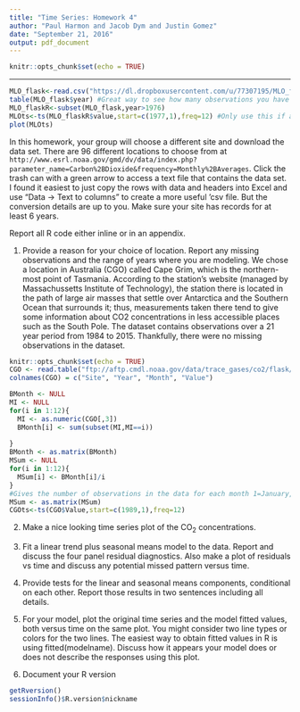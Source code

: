 ```yaml
---
title: "Time Series: Homework 4"
author: "Paul Harmon and Jacob Dym and Justin Gomez"
date: "September 21, 2016"
output: pdf_document
---
```


```r
knitr::opts_chunk$set(echo = TRUE)
```
---


```r
MLO_flask<-read.csv("https://dl.dropboxusercontent.com/u/77307195/MLO_flask.csv",header=T)
table(MLO_flask$year) #Great way to see how many observations you have per year
MLO_flaskR<-subset(MLO_flask,year>1976)
MLOts<-ts(MLO_flaskR$value,start=c(1977,1),freq=12) #Only use this if any missing values coded as NAs or no NAs in vector, otherwise you might need to avoid ts()
plot(MLOts)
```

In this homework, your group will choose a different site and download the data set. There are 96 different locations to choose from at `http://www.esrl.noaa.gov/gmd/dv/data/index.php?parameter_name=Carbon%2BDioxide&frequency=Monthly%2BAverages`. Click the trash can with a green arrow to access a text file that contains the data set. I found it easiest to just copy the rows with data and headers into Excel and use "Data -> Text to columns" to create a more useful 'csv file. But the conversion details are up to you. Make sure your site has records for at least 6 years. 

Report all R code either inline or in an appendix.

1) Provide a reason for your choice of location. Report any missing observations and the range of years where you are modeling. 
    We chose a location in Australia (CGO) called Cape Grim, which is the northern-most point of Tasmania.  According to the station's website (managed by Massachussetts Institute of Technology), the station there is located in the path of large air masses that settle over Antarctica and the Southern Ocean that surrounds it; thus, measurements taken there tend to give some information about CO2 concentrations in less accessible places such as the South Pole. 
    The dataset contains observations over a 21 year period from 1984 to 2015. Thankfully, there were no missing observations in the dataset.

```r
knitr::opts_chunk$set(echo = TRUE)
CGO <- read.table("ftp://aftp.cmdl.noaa.gov/data/trace_gases/co2/flask/surface/co2_cgo_surface-flask_1_ccgg_month.txt",header=T)
colnames(CGO) = c("Site", "Year", "Month", "Value")

BMonth <- NULL
MI <- NULL
for(i in 1:12){
  MI <- as.numeric(CGO[,3])
  BMonth[i] <- sum(subset(MI,MI==i))
  
}
BMonth <- as.matrix(BMonth)
MSum <- NULL
for(i in 1:12){
  MSum[i] <- BMonth[i]/i
}
#Gives the number of observations in the data for each month 1=January, 12=December
MSum <- as.matrix(MSum)
CGOts<-ts(CGO$Value,start=c(1989,1),freq=12)
```

2) Make a nice looking time series plot of the CO$_2$ concentrations.

3) Fit a linear trend plus seasonal means model to the data. Report and discuss the four panel residual diagnostics. Also make a plot of residuals vs time and discuss any potential missed pattern versus time.

4) Provide tests for the linear and seasonal means components, conditional on each other. Report those results in two sentences including all details.

5) For your model, plot the original time series and the model fitted values, both versus time on the same plot. You might consider two line types or colors for the two lines. The easiest way to obtain fitted values in R is using fitted(modelname). Discuss how it appears your model does or does not describe the responses using this plot.

6) Document your R version 

```r
getRversion()
sessionInfo()$R.version$nickname
```








